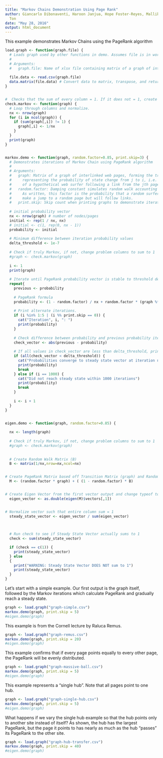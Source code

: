 ```yaml
---
title: "Markov Chains Demonstration Using Page Rank"
author: Giancarlo Dibonaventi, Haroon Janjua, Hope Foster-Reyes, Mallika Thanky, Ethan
  Ton
date: "May 28, 2016"
output: html_document
---
```


This example demonstrates Markov Chains using the PageRank algorithm

```r
load.graph <- function(graph.file) {
  # Loads graph used by other functions in demo. Assumes file is in working directory.
  #
  # Arguments:
  #   graph.file: Name of xlsx file containing matrix of a graph of interlinked web pages.
  
  file.data <- read.csv(graph.file) 
  data.matrix(file.data) # Convert data to matrix, transpose, and return
}


#  Checks that the sum of every column = 1. If it does not = 1, create each value as 1/nx where nx is total number of nodes
check.markov <- function(graph) {
  # Loop through columns and normalize.
  nx <- nrow(graph)
  for (i in ncol(graph)) { 
    if (sum(graph[,i]) != 1) { 
      graph[,i] <- 1/nx 
    }
  }
  print(graph)
}


markov.demo <- function(graph, random.factor=0.85, print.skip=3) {
  # Demonstrates iterations of Markov Chain using PageRank algorithm
  #
  # Arguments: 
  #   graph: Matrix of a graph of interlinked web pages, forming the transition matrix
  #     representing the probability of state change from j to i, i.e. the probability
  #     of a hypothetical web surfer following a link from the jth page to the ith page.
  #   random.factor: Damping constant simulates random walk accounting for isolated pages.
  #     As written, this factor is the probability that a random surfer will *not*
  #     make a jump to a random page but will follow links.
  #   print.skip: Skip count when printing graphs to demonstrate iterations.
  
  # initial probability vector
  nx <- nrow(graph) # number of nodes/pages
  initial <- rep(1 / nx, nx)
  # initial <- c(1, rep(0, nx - 1))
  probability <- initial
  
  # Minimum difference between iteration probability values
  delta_threshold <- 1e-7
  
  # Check if truly Markov, if not, change problem columns to sum to 1
  #graph <- check.markov(graph)
  
  i <- 1
  print(graph)
  
  # Iterate until PageRank probability vector is stable to threshold delta
  repeat{
    previous <- probability
    
    # PageRank formula
    probability <- (1 - random.factor) / nx + random.factor * (graph %*% probability)
    
    # Print alternate iterations.
    if (i %in% 1:5 | (i %% print.skip == 0)) {
      cat("Iteration", i, ": ")
      print(probability)
    }
    
    # Check difference between probability and previous probability iteration.
    check_vector <- abs(previous - probability)
    
    # If all values in check_vector are less than delta_threshold, print result and end.
    if (all(check_vector < delta_threshold)) {
      cat("Probabilities converge to steady state vector at iteration number", i, ": ")
      print(probability)
      break      
    } else if (i == 1000) {
      cat("Did not reach steady state within 1000 iterations")
      print(probability)
      break
    }
    
    i <- i + 1
  }
}


eigen.demo <- function(graph, random.factor=0.85) {
  
  nx <- length(graph)
  
  # Check if truly Markov, if not, change problem columns to sum to 1
  #graph <- check.markov(graph)
  
  
  # Create Random Walk Matrix (B) 
  B <- matrix(1/nx,nrow=nx,ncol=nx) 


# Create PageRank Matrix based off Transition Matrix (graph) and Random Walk Matrix (B) 
  M <- (random.factor * graph) + ( (1 - random.factor) * B) 


# Create Eigen Vector from the first vector output and change typeof to double (by default, it is complex type) 
  eigen_vector <- as.double(eigen(M)$vectors[,1]) 


# Normalize vector such that entire column sum = 1 
  steady_state_vector <- eigen_vector / sum(eigen_vector) 

  
  
  # Run check to see if Steady State Vector actually sums to 1 
  check <- sum(steady_state_vector) 

  if (check == c(1)) { 
    print(steady_state_vector) 
  } else  
  { 
    print("WARNING: Steady State Vector DOES NOT sum to 1") 
    print(steady_state_vector)
  } 
}
```

Let's start with a simple example. Our first output is the graph itself, followed by the Markov iterations which calculate PageRank and gradually reach a steady state.

```r
graph <- load.graph("graph-simple.csv")
markov.demo(graph, print.skip = 5)
#eigen.demo(graph)
```

This example is from the Cornell lecture by Raluca Remus.

```r
graph <- load.graph("graph-remus.csv")
markov.demo(graph, print.skip = 20)
#eigen.demo(graph)
```

This example confirms that if every page points equally to every other page, the PageRank will be evenly distributed.

```r
graph <- load.graph("graph-massive-ball.csv")
markov.demo(graph, print.skip = 5)
#eigen.demo(graph)
```

This example represents a "single hub". Note that all pages point to one hub.

```r
graph <- load.graph("graph-single-hub.csv")
markov.demo(graph, print.skip = 5)
#eigen.demo(graph)
```

What happens if we vary the single hub example so that the hub points only to another site instead of itself? As shown, the hub has the largest PageRank, but the page it points to has nearly as much as the hub "passes" its PageRank to the other site.

```r
graph <- load.graph("graph-hub-transfer.csv")
markov.demo(graph, print.skip = 40)
#eigen.demo(graph)
```
